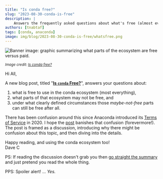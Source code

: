 ```yaml
---
title: "Is conda free?"
slug: "2023-08-30-conda-is-free"
description: |
    Answers the frequently asked questions about what's free (almost everything), what parts of the ecosystem may not be free, and under what (clearly defined) conditions those "maybe-not-free" parts are free after all.
authors: [tnabtaf]
tags: [conda, anaconda]
image: img/blog/2023-08-30-conda-is-free/whatsfree.png
---
```



<Image img={whatsfree} alt="Banner image: graphic summarizing what parts of the ecosystem are free versus paid. "/>

<p>
    <i>
        <small>
            Image credit: <a href="https://www.anaconda.com/blog/is-conda-free">Is conda free?</a>
        </small>
    </i>
</p>

Hi All,

A new blog post, titled "[**Is `conda` Free?**](https://www.anaconda.com/blog/is-conda-free)", answers your questions about:

1. what is free to use in the conda ecosystem (most everything),
2. what parts of that ecosystem may not be free, and
3. under what clearly defined circumstances those *maybe-not-free* parts can still be free after all.

There has been confusion around this since Anaconda introduced its [Terms of Service](https://legal.anaconda.com/policies/en/?name=terms-of-service) in 2020. I hope the [post](https://www.anaconda.com/blog/is-conda-free) banishes that confusion (forevermore!). The post is framed as a discussion, introducing why there might be confusion about this topic, and then diving into the details.

Happy reading, and using the conda ecosystem too!<br />
Dave C

PS: If reading the discussion doesn't grab you then [go straight the summary](https://www.anaconda.com/blog/is-conda-free#summarize) and just pretend you read the whole thing.

PPS: Spoiler alert! ... *Yes.*
